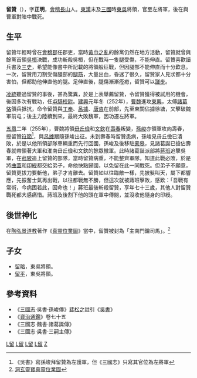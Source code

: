 '''留贊'''（{{bd|183年||255年|catIdx=L}}），字'''正明'''，[[會稽|會稽]][[長山縣|長山]]人。[[東漢|東漢]]末及[[三國|三國]]時[[孙吴|東吳]]將領，官至左將軍，後在與曹軍對陣中戰死。

== 生平 ==
留贊年輕時曾在[[會稽郡|會稽郡]]任郡吏，當時[[黃巾之亂|黃巾之亂]]的餘黨仍然在地方活動，留贊就曾與餘黨首領[[吳桓_(東漢)|吳桓]]決戰，成功斬殺吳桓，但在戰時一隻腿受傷，不能伸直。留贊喜歡讀兵書及[[三史|三史]]，希望能像書中所記載的將領般征戰，但因腿部不能伸直而十分歎息。一次，留贊用刀割受傷腿部的[[腿筋|腿筋]]，大量出血，昏迷了很久，留贊家人見狀都十分害怕，但都助他伸直他的腿。足伸直後，腿傷漸漸痊癒，留贊可以[[蹉步|蹉步]]。

[[凌統|凌統]]聽過留贊的事後，甚為驚異，於是上表舉薦留贊，令留贊獲得被試用的機會，後因多次有戰功，任[[屯騎校尉|屯騎校尉]]。[[建興_(孫亮)|建興]]元年冬（252年），[[曹魏|曹魏]]進攻[[東興|東興]]，太傅[[諸葛恪|諸葛恪]]領兵抵抗，命令留贊與[[丁奉|丁奉]]、[[呂據|呂據]]、[[唐咨|唐咨]]在前部，先至東關佔據徐塘，又擊破魏軍前屯；後主力陸續到來，最終大敗魏軍，因功遷左將軍。

[[五凤_(吴)|五鳳]]二年（255年），曹魏將領[[毌丘儉|毌丘儉]]和[[文欽|文欽]]在[[壽春|壽春]]叛變，[[孫峻|孫峻]]亦領軍攻向壽春，授留贊[[符節|符節]]<ref>《吳書》寫孫峻拜留贊為左護軍，但《三國志》只寫其官位為左將軍</ref>，與[[呂據|呂據]]跟隨孫峻出征。未到壽春時留贊患病，孫峻見毌丘儉已潰敗，於是以他所領部隊車輛重而先行回國，孫峻及後移駐[[橐皋|橐皋]]，見諸葛誕已搶佔壽春就帶領著大軍和淮南毌丘儉和文欽的餘眾撤軍。此時諸葛誕派部將[[蔣班|蔣班]]追擊吳軍，在[[菰陂|菰陂]]追上留贊的部隊，當時留贊病重，不能整齊軍隊，知道此戰必敗，於是將[[曲蓋|曲蓋]]和[[印綬|印綬]]都交給弟子，命他快點歸國，以免留在此一同戰死。但弟子不願意，留贊更拔刀要斬他，弟子才肯離去。留贊如以往臨敵一樣，先披髮叫天，屬下都響應，先振奮士氣再出戰，以往都戰無不勝，但這次就被蔣班擊敗，感歎：「吾戰有常術，今病困若此，因命也！」蔣班最後斬殺留贊，享年七十三歲，其他人對留贊戰死都大感痛惜。蔣班及後割下他的頭在軍中傳閱，並沒收他隨身的印綬。

== 後世神化 ==
在[[陶弘景|陶弘景]][[道教|道教]]著作《[[真靈位業圖|真靈位業圖]]》當中，留贊被封為「主南門鑰司馬」。<ref>[[s:洞玄靈寶真靈位業圖|洞玄靈寶真靈位業圖]]</ref>

== 子女 ==
*[[留略|留略]]，東吳將領。
*[[留平|留平]]，東吳將領。

== 參考資料 ==
*《[[三國志|三國志]]·吳書·孫峻傳》[[裴松之|裴松之]]註引《[[吴书_(韦昭)|吳書]]》
*《[[資治通鑑|資治通鑑]]》卷七十五
*《三國志·魏書·諸葛誕傳》
*《三國志·吳書·三嗣主傳》
<div class="references-small">
<references />
</div>

[[Category:東漢軍事人物|L留]]
[[Category:東吳軍事人物|L留]]
[[Category:三國戰爭身亡者|L留]]
[[Category:常山人|L留]]
[[Category:留姓|Z]]